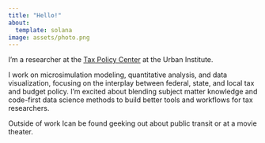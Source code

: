 ```yaml
---
title: "Hello!"
about:
  template: solana
image: assets/photo.png
---
```


I'm a researcher at the [Tax Policy Center](https://taxpolicycenter.org) at the Urban Institute.

I work on microsimulation modeling, quantitative analysis, and data visualization, focusing on the interplay between federal, state, and local tax and budget policy. I'm excited about blending subject matter knowledge and code-first data science methods to build better tools and workflows for tax researchers.

Outside of work Ican be found geeking out about public transit or at a movie theater.
